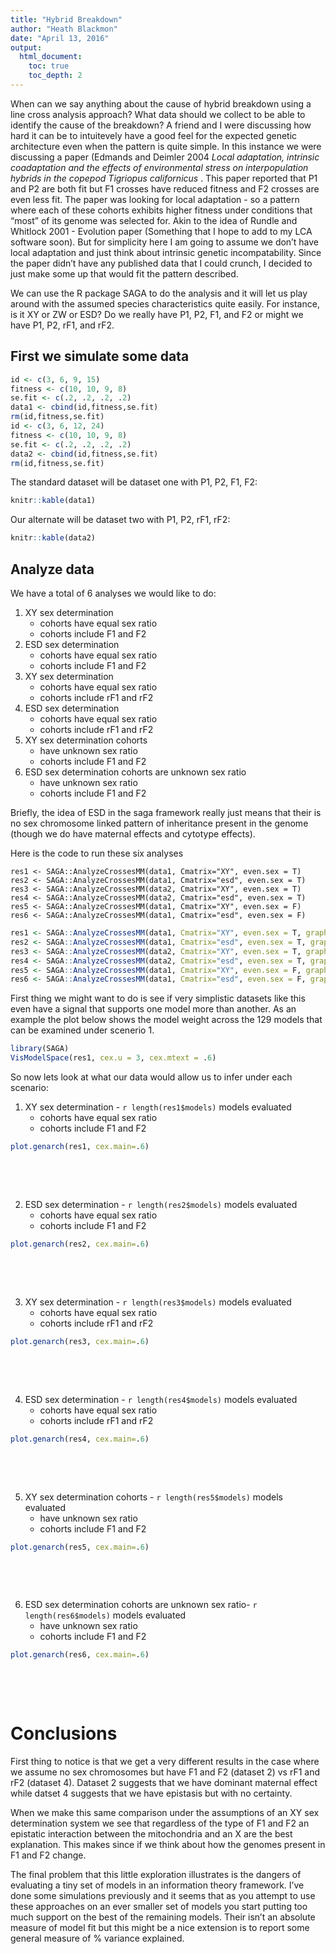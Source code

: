 ```yaml
---
title: "Hybrid Breakdown"
author: "Heath Blackmon"
date: "April 13, 2016"
output:
  html_document:
    toc: true
    toc_depth: 2
---
```


When can we say anything about the cause of hybrid breakdown using a line cross analysis approach? What data should we collect to be able to identify the cause of the breakdown?  A friend and I were discussing how hard it can be to intuitevely have a good feel for the expected genetic architecture even when the pattern is quite simple.  In this instance we were discussing a paper (Edmands and Deimler 2004 *Local adaptation, intrinsic coadaptation and the effects of environmental stress on interpopulation hybrids in the copepod Tigriopus californicus* .  This paper reported that P1 and P2 are both fit but F1 crosses have reduced fitness and F2 crosses are even less fit.  The paper was looking for local adaptation - so a pattern where each of these cohorts exhibits higher fitness under conditions that "most" of its genome was selected for.  Akin to the idea of Rundle and Whitlock 2001 - Evolution paper (Something that I hope to add to my LCA software soon).  But for simplicity here I am going to assume we don't have local adaptation and just think about intrinsic genetic incompatability.  Since the paper didn't have any published data that I could crunch, I decided to just make some up that would fit the pattern described.

We can use the R package SAGA to do the analysis and it will let us play around with the assumed species characteristics quite easily.  For instance, is it XY or ZW or ESD? Do we really have P1, P2, F1, and F2 or might we have P1, P2, rF1, and rF2.

## First we simulate some data

```r
id <- c(3, 6, 9, 15)
fitness <- c(10, 10, 9, 8)
se.fit <- c(.2, .2, .2, .2)
data1 <- cbind(id,fitness,se.fit)
rm(id,fitness,se.fit)
id <- c(3, 6, 12, 24)
fitness <- c(10, 10, 9, 8)
se.fit <- c(.2, .2, .2, .2)
data2 <- cbind(id,fitness,se.fit)
rm(id,fitness,se.fit)
```


The standard dataset will be dataset one with P1, P2, F1, F2:
```r
knitr::kable(data1)
```

Our alternate will be dataset two with P1, P2, rF1, rF2:
```r
knitr::kable(data2)
```

## Analyze data

We have a total of 6 analyses we would like to do:

1. XY sex determination 
     + cohorts have equal sex ratio
     + cohorts include F1 and F2
2. ESD sex determination 
     + cohorts have equal sex ratio
     + cohorts include F1 and F2
3. XY sex determination 
     + cohorts have equal sex ratio
     + cohorts include rF1 and rF2
4. ESD sex determination 
     + cohorts have equal sex ratio
     + cohorts include rF1 and rF2
5. XY sex determination cohorts 
     + have unknown sex ratio
     + cohorts include F1 and F2
6. ESD sex determination cohorts are unknown sex ratio 
     + have unknown sex ratio
     + cohorts include F1 and F2

Briefly, the idea of ESD in the saga framework really just means that their is no sex chromosome linked pattern of inheritance present in the genome (though we do have maternal effects and cytotype effects).

Here is the code to run these six analyses
```
res1 <- SAGA::AnalyzeCrossesMM(data1, Cmatrix="XY", even.sex = T)
res2 <- SAGA::AnalyzeCrossesMM(data1, Cmatrix="esd", even.sex = T)
res3 <- SAGA::AnalyzeCrossesMM(data2, Cmatrix="XY", even.sex = T)
res4 <- SAGA::AnalyzeCrossesMM(data2, Cmatrix="esd", even.sex = T)
res5 <- SAGA::AnalyzeCrossesMM(data1, Cmatrix="XY", even.sex = F)
res6 <- SAGA::AnalyzeCrossesMM(data1, Cmatrix="esd", even.sex = F)
```
```r
res1 <- SAGA::AnalyzeCrossesMM(data1, Cmatrix="XY", even.sex = T, graph=F)
res2 <- SAGA::AnalyzeCrossesMM(data1, Cmatrix="esd", even.sex = T, graph=F)
res3 <- SAGA::AnalyzeCrossesMM(data2, Cmatrix="XY", even.sex = T, graph=F)
res4 <- SAGA::AnalyzeCrossesMM(data2, Cmatrix="esd", even.sex = T, graph=F)
res5 <- SAGA::AnalyzeCrossesMM(data1, Cmatrix="XY", even.sex = F, graph=F)
res6 <- SAGA::AnalyzeCrossesMM(data1, Cmatrix="esd", even.sex = F, graph=F)
```


First thing we might want to do is see if very simplistic datasets like this even have a signal that supports one model more than another.  As an example the plot below shows the model weight across the 129 models that can be examined under scenerio 1.

```r
library(SAGA)
VisModelSpace(res1, cex.u = 3, cex.mtext = .6)
```

So now lets look at what our data would allow us to infer under each scenario:

1. XY sex determination - `r length(res1$models)` models evaluated
     + cohorts have equal sex ratio
     + cohorts include F1 and F2
     
```r
plot.genarch(res1, cex.main=.6)

```

&nbsp;

&nbsp;

2. ESD sex determination - `r length(res2$models)` models evaluated
     + cohorts have equal sex ratio
     + cohorts include F1 and F2
     
```r
plot.genarch(res2, cex.main=.6)

```

&nbsp;

&nbsp;

3. XY sex determination - `r length(res3$models)` models evaluated
     + cohorts have equal sex ratio
     + cohorts include rF1 and rF2
     
```r
plot.genarch(res3, cex.main=.6)

```

&nbsp;

&nbsp;

4. ESD sex determination - `r length(res4$models)` models evaluated
     + cohorts have equal sex ratio
     + cohorts include rF1 and rF2
     
```r
plot.genarch(res4, cex.main=.6)

```

&nbsp;

&nbsp;

5. XY sex determination cohorts - `r length(res5$models)` models evaluated
     + have unknown sex ratio
     + cohorts include F1 and F2
     
```r
plot.genarch(res5, cex.main=.6)

```

&nbsp;

&nbsp;

6. ESD sex determination cohorts are unknown sex ratio- `r length(res6$models)` models evaluated 
     + have unknown sex ratio
     + cohorts include F1 and F2
     
```r
plot.genarch(res6, cex.main=.6)

```

&nbsp;

&nbsp;


# Conclusions

First thing to notice is that we get a very different results in the case where we assume no sex chromosomes but have F1 and F2 (dataset 2) vs rF1 and rF2 (dataset 4).  Dataset 2 suggests that we have dominant maternal effect while datset 4 suggests that we have epistasis but with no certainty.

When we make this same comparison under the assumptions of an XY sex determination system we see that regardless of the type of F1 and F2 an epistatic interaction between the mitochondria and an X are the best explanation.  This makes since if we think about how the genomes present in F1 and F2 change.

The final problem that this little exploration illustrates is the dangers of evaluating a tiny set of models in an information theory framework.  I've done some simulations previously and it seems that as you attempt to use these approaches on an ever smaller set of models you start putting too much support on the best of the remaining models.  Their isn't an absolute measure of model fit but this might be a nice extension is to report some general measure of % variance explained.
